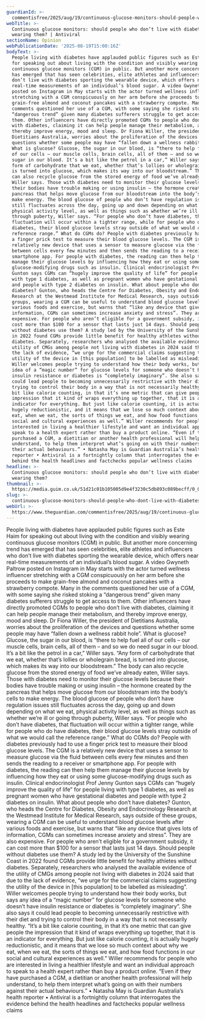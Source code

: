```yaml
---
guardianId: >-
  commentisfree/2025/aug/19/continuous-glucose-monitors-should-people-who-dont-live-with-diabetes-be-wearing-them
webTitle: >-
  Continuous glucose monitors: should people who don’t live with diabetes be
  wearing them? | Antiviral
sectionName: Opinion
webPublicationDate: '2025-08-19T15:00:16Z'
bodyText: >-
  People living with diabetes have applauded public figures such as Este Haim
  for speaking out about living with the condition and visibly wearing
  continuous glucose monitors (CGM) in public. But another more concerning trend
  has emerged that has seen celebrities, elite athletes and influencers who
  don’t live with diabetes sporting the wearable device, which offers near
  real-time measurements of an individual’s blood sugar. A video Gwyneth Paltrow
  posted on Instagram in May starts with the actor turned wellness influencer
  stretching with a CGM conspicuously on her arm before she proceeds to make
  grain-free almond and coconut pancakes with a strawberry compote. Many in the
  comments questioned her use of a CGM, with some saying she risked stoking a
  “dangerous trend” given many diabetes sufferers struggle to get access to
  them. Other influencers have directly promoted CGMs to people who don’t live
  with diabetes, claiming it can help people manage their metabolism, and
  thereby improve energy, mood and sleep. Dr Fiona Willer, the president of
  Dietitians Australia, worries about the proliferation of the devices and
  questions whether some people may have “fallen down a wellness rabbit hole”.
  What is glucose? Glucose, the sugar in our blood, is “there to help fuel all
  of our cells – our muscle cells, brain cells, all of them – and so we do need
  sugar in our blood. It’s a bit like the petrol in a car,” Willer says. “Any
  form of carbohydrate that we eat, whether that’s lollies or wholegrain bread,
  is turned into glucose, which makes its way into our bloodstream.” The body
  can also recycle glucose from the stored energy of food we’ve already eaten,
  Willer says. Those with diabetes need to monitor their glucose levels because
  their bodies have trouble making or using insulin – the hormone created by the
  pancreas that helps move glucose from our bloodstream into the body’s cells to
  make energy. The blood glucose of people who don’t have regulation issues
  still fluctuates across the day, going up and down depending on what we eat,
  physical activity level, as well as things such as whether we’re ill or going
  through puberty, Willer says. “For people who don’t have diabetes, that
  fluctuation will occur within a tighter range, while for people who do have
  diabetes, their blood glucose levels stray outside of what we would call the
  reference range.” What do CGMs do? People with diabetes previously had to use
  a finger prick test to measure their blood glucose levels. The CGM is a
  relatively new device that uses a sensor to measure glucose via the fluid
  between cells every few minutes and then sends the reading to a receiver or
  smartphone app. For people with diabetes, the reading can then help them
  manage their glucose levels by influencing how they eat or using some
  glucose-modifying drugs such as insulin. Clinical endocrinologist Prof Jenny
  Gunton says CGMs can “hugely improve the quality of life” for people living
  with type 1 diabetes, as well as pregnant women who have gestational diabetes
  and people with type 2 diabetes on insulin. What about people who don’t have
  diabetes? Gunton, who heads the Centre for Diabetes, Obesity and Endocrinology
  Research at the Westmead Institute for Medical Research, says outside of these
  groups, wearing a CGM can be useful to understand blood glucose levels after
  various foods and exercise, but warns that “like any device that gives lots of
  information, CGMs can sometimes increase anxiety and stress”. They are also
  expensive. For people who aren’t eligible for a government subsidy, it can
  cost more than $100 for a sensor that lasts just 14 days. Should people
  without diabetes use them? A study led by the University of the Sunshine Coast
  in 2022 found CGMs provide little benefit for healthy athletes without
  diabetes. Separately, researchers who analysed the available evidence of the
  utility of CMGs among people not living with diabetes in 2024 said that due to
  the lack of evidence, “we urge for the commercial claims suggesting the
  utility of the device in [this population] to be labelled as misleading”.
  Willer welcomes people trying to understand how their body works, but says any
  idea of a “magic number” for glucose levels for someone who doesn’t have
  insulin resistance or diabetes is “completely imaginary”. She also says it
  could lead people to becoming unnecessarily restrictive with their diet and
  trying to control their body in a way that is not necessarily healthy. “It’s a
  bit like calorie counting, in that it’s one metric that can give people the
  impression that it kind of wraps everything up together, that it is an
  indicator for everything. But just like calorie counting, it is actually
  hugely reductionistic, and it means that we lose so much context about why we
  eat, when we eat, the sorts of things we eat, and how food functions in our
  social and cultural experiences as well.” Willer recommends for people who are
  interested in living a healthier lifestyle and want an individual approach to
  speak to a health expert rather than buy a product online. “Even if they have
  purchased a CGM, a dietitian or another health professional will help
  understand, to help them interpret what’s going on with their numbers against
  their actual behaviours.” • Natasha May is Guardian Australia’s health
  reporter • Antiviral is a fortnightly column that interrogates the evidence
  behind the health headlines and factchecks popular wellness claims
headline: >-
  Continuous glucose monitors: should people who don’t live with diabetes be
  wearing them?
thumbnail: >-
  https://media.guim.co.uk/51d21c01b105005d9e4f3230c5db893c089becff/0_0_1875_1500/500.jpg
slug: >-
  continuous-glucose-monitors-should-people-who-dont-live-with-diabetes-be-wearing-them-or-antiviral
webUrl: >-
  https://www.theguardian.com/commentisfree/2025/aug/19/continuous-glucose-monitors-should-people-who-dont-live-with-diabetes-be-wearing-them
---
```

People living with diabetes have applauded public figures such as Este Haim for speaking out about living with the condition and visibly wearing continuous glucose monitors (CGM) in public. But another more concerning trend has emerged that has seen celebrities, elite athletes and influencers who don’t live with diabetes sporting the wearable device, which offers near real-time measurements of an individual’s blood sugar. A video Gwyneth Paltrow posted on Instagram in May starts with the actor turned wellness influencer stretching with a CGM conspicuously on her arm before she proceeds to make grain-free almond and coconut pancakes with a strawberry compote. Many in the comments questioned her use of a CGM, with some saying she risked stoking a “dangerous trend” given many diabetes sufferers struggle to get access to them. Other influencers have directly promoted CGMs to people who don’t live with diabetes, claiming it can help people manage their metabolism, and thereby improve energy, mood and sleep. Dr Fiona Willer, the president of Dietitians Australia, worries about the proliferation of the devices and questions whether some people may have “fallen down a wellness rabbit hole”. What is glucose? Glucose, the sugar in our blood, is “there to help fuel all of our cells – our muscle cells, brain cells, all of them – and so we do need sugar in our blood. It’s a bit like the petrol in a car,” Willer says. “Any form of carbohydrate that we eat, whether that’s lollies or wholegrain bread, is turned into glucose, which makes its way into our bloodstream.” The body can also recycle glucose from the stored energy of food we’ve already eaten, Willer says. Those with diabetes need to monitor their glucose levels because their bodies have trouble making or using insulin – the hormone created by the pancreas that helps move glucose from our bloodstream into the body’s cells to make energy. The blood glucose of people who don’t have regulation issues still fluctuates across the day, going up and down depending on what we eat, physical activity level, as well as things such as whether we’re ill or going through puberty, Willer says. “For people who don’t have diabetes, that fluctuation will occur within a tighter range, while for people who do have diabetes, their blood glucose levels stray outside of what we would call the reference range.” What do CGMs do? People with diabetes previously had to use a finger prick test to measure their blood glucose levels. The CGM is a relatively new device that uses a sensor to measure glucose via the fluid between cells every few minutes and then sends the reading to a receiver or smartphone app. For people with diabetes, the reading can then help them manage their glucose levels by influencing how they eat or using some glucose-modifying drugs such as insulin. Clinical endocrinologist Prof Jenny Gunton says CGMs can “hugely improve the quality of life” for people living with type 1 diabetes, as well as pregnant women who have gestational diabetes and people with type 2 diabetes on insulin. What about people who don’t have diabetes? Gunton, who heads the Centre for Diabetes, Obesity and Endocrinology Research at the Westmead Institute for Medical Research, says outside of these groups, wearing a CGM can be useful to understand blood glucose levels after various foods and exercise, but warns that “like any device that gives lots of information, CGMs can sometimes increase anxiety and stress”. They are also expensive. For people who aren’t eligible for a government subsidy, it can cost more than $100 for a sensor that lasts just 14 days. Should people without diabetes use them? A study led by the University of the Sunshine Coast in 2022 found CGMs provide little benefit for healthy athletes without diabetes. Separately, researchers who analysed the available evidence of the utility of CMGs among people not living with diabetes in 2024 said that due to the lack of evidence, “we urge for the commercial claims suggesting the utility of the device in [this population] to be labelled as misleading”. Willer welcomes people trying to understand how their body works, but says any idea of a “magic number” for glucose levels for someone who doesn’t have insulin resistance or diabetes is “completely imaginary”. She also says it could lead people to becoming unnecessarily restrictive with their diet and trying to control their body in a way that is not necessarily healthy. “It’s a bit like calorie counting, in that it’s one metric that can give people the impression that it kind of wraps everything up together, that it is an indicator for everything. But just like calorie counting, it is actually hugely reductionistic, and it means that we lose so much context about why we eat, when we eat, the sorts of things we eat, and how food functions in our social and cultural experiences as well.” Willer recommends for people who are interested in living a healthier lifestyle and want an individual approach to speak to a health expert rather than buy a product online. “Even if they have purchased a CGM, a dietitian or another health professional will help understand, to help them interpret what’s going on with their numbers against their actual behaviours.” • Natasha May is Guardian Australia’s health reporter • Antiviral is a fortnightly column that interrogates the evidence behind the health headlines and factchecks popular wellness claims
